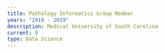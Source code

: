 ```yaml
---
title: Pathology Informatics Group Member 
years: "2018 - 2019"
description: Medical University of South Carolina
current: 0
type: Data Science
---
```


![]()
